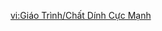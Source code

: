 {{Tutorial
|title    = Superglue
|subtitle = Gameplay Tutorial
|type     = Event
|icon     = Icon Tutorial Important.png
|about    = Summertide Scales and Tales;Superglue
|text1    = Toy figures can open the glue cap.
|image1   = Tutorial Superglue 1.png
|text2    = {{Color|#F39000|Attack}} to spray forth superglue.
|image2   = Tutorial Superglue 2.png
|text3    = Each superglue can produce up to three effective drops of glue.
|image3   = Tutorial Superglue 3.png
}}

[[vi:Giáo Trình/Chất Dính Cực Mạnh]]